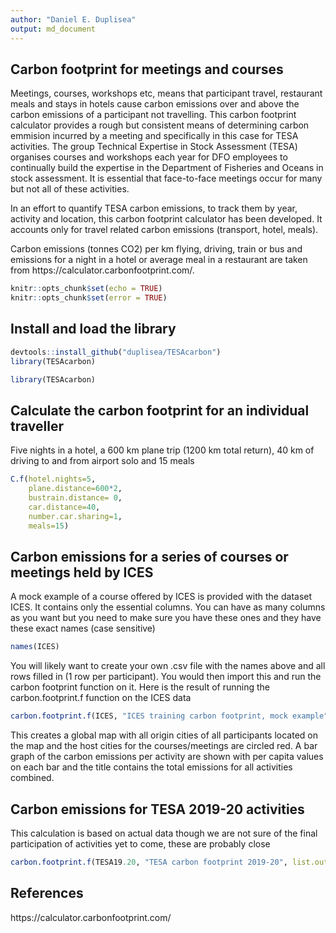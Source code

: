 ```yaml
---
author: "Daniel E. Duplisea"
output: md_document
---
```

## Carbon footprint for meetings and courses

Meetings, courses, workshops etc, means that participant travel, restaurant meals and stays in hotels cause carbon emissions over and above the carbon emissions of a participant not travelling. This carbon footprint calculator provides a rough but consistent means of determining carbon emmision incurred by a meeting and specifically in this case for TESA activities. The group Technical Expertise in Stock Assessment (TESA) organises courses and workshops each year for DFO employees to continually build the expertise in the Department of Fisheries and Oceans in stock assessment. It is essential that face-to-face meetings occur for many but not all of these activities.

In an effort to quantify TESA carbon emissions, to track them by year, activity and location, this carbon footprint calculator has been developed. It accounts only for travel related carbon emissions (transport, hotel, meals).

Carbon emissions (tonnes CO2) per km flying, driving, train or bus and emissions for a night in a hotel or average meal in a restaurant are taken from https://calculator.carbonfootprint.com/.

```r
knitr::opts_chunk$set(echo = TRUE)
knitr::opts_chunk$set(error = TRUE)
```

## Install and load the library
```r
devtools::install_github("duplisea/TESAcarbon")
library(TESAcarbon)
```

```r
library(TESAcarbon)
```

## Calculate the carbon footprint for an individual traveller

Five nights in a hotel, a 600 km plane trip (1200 km total return), 40 km of driving to and from airport solo and 15 meals

```r
C.f(hotel.nights=5,
    plane.distance=600*2,
    bustrain.distance= 0,
    car.distance=40,
    number.car.sharing=1,
    meals=15)
```


## Carbon emissions for a series of courses or meetings held by ICES

A mock example of a course offered by ICES is provided with the dataset ICES. It contains only the essential columns. You can have as many columns as you want but you need to make sure you have these ones and they have these exact names (case sensitive)

```r
names(ICES)
```

You will likely want to create your own .csv file with the names above and all rows filled in (1 row per participant).
You would then import this and run the carbon footprint function on it. Here is the result of running the carbon.footprint.f function on the ICES data
```r
carbon.footprint.f(ICES, "ICES training carbon footprint, mock example", list.out=F)
```

This creates a global map with all origin cities of all participants located on the map and the host cities for the courses/meetings are circled red. A bar graph of the carbon emissions per activity are shown with per capita values on each bar and the title contains the total emissions for all activities combined.

## Carbon emissions for TESA 2019-20 activities
This calculation is based on actual data though we are not sure of the final participation of activities yet to come, these are probably close

```r
carbon.footprint.f(TESA19.20, "TESA carbon footprint 2019-20", list.out=F)
```

## References

https://calculator.carbonfootprint.com/
